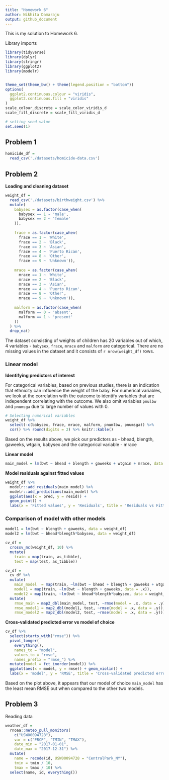 ```yaml
---
title: "Homework 6"
author: Nikhita Damaraju
output: github_document
---
```


This is my solution to Homework 6.

Library imports 

```r
library(tidyverse)
library(dplyr)
library(stringr)
library(ggplot2)
library(modelr)


theme_set(theme_bw() + theme(legend.position = "bottom"))
options(
  ggplot2.continuous.colour = "viridis",
  ggplot2.continuous.fill = "viridis"
)
scale_colour_discrete = scale_color_viridis_d
scale_fill_discrete = scale_fill_viridis_d

# setting seed value
set.seed(1)
```

## Problem 1

```r
homicide_df = 
  read_csv('./datasets/homicide-data.csv')
```



## Problem 2

**Loading and cleaning dataset**

```r
weight_df = 
  read_csv('./datasets/birthweight.csv') %>%
  mutate(
    babysex = as.factor(case_when(
      babysex == 1 ~ 'male',
      babysex == 2 ~ 'female'
    )),
    
    frace = as.factor(case_when(
      frace == 1 ~ 'White',
      frace == 2 ~ 'Black',
      frace == 3 ~ 'Asian',
      frace == 4 ~ 'Puerto Rican',
      frace == 8 ~ 'Other',
      frace == 9 ~ 'Unknown')),
    
    mrace = as.factor(case_when(
      mrace == 1 ~ 'White',
      mrace == 2 ~ 'Black',
      mrace == 3 ~ 'Asian',
      mrace == 4 ~ 'Puerto Rican',
      mrace == 8 ~ 'Other',
      mrace == 9 ~ 'Unknown')),
    
    malform = as.factor(case_when(
      malform == 0 ~ 'absent',
      malform == 1 ~ 'present'
    ))
  ) %>%
  drop_na()
```

The dataset consisting of weights of children has 20 variables out of which, 4 variables - `babysex`, `frace`, `mrace` and `malform` are categorical. There are no missing values in the dataset and it consists of `r nrow(weight_df)` rows.

### Linear model

**Identifying predictors of interest**

For categorical variables, based on previous studies, there is an indication that ethnicity can influence the weight of the baby. For numerical variables, we look at the correlation with the outcome to identify variables that are independent correlating with the outcome. We also omit variables `pnulbw` and `pnumsga` due to large number of values with 0.

```r
# Selecting numerical variables 
weight_df %>%
  select(-c(babysex, frace, mrace, malform, pnumlbw, pnumsga)) %>%
  cor() %>% round(digits = 2) %>% knitr::kable()
```

Based on the results above, we pick our predictors as - bhead, blength, gaweeks, wtgain, babysex and the categorical variable - mrace

**Linear model**

```r
main_model = lm(bwt ~ bhead + blength + gaweeks + wtgain + mrace, data = weight_df)
```

**Model residuals against fitted values**

```r
weight_df %>%
  modelr::add_residuals(main_model) %>% 
  modelr::add_predictions(main_model) %>%
  ggplot(aes(x = pred, y = resid)) +
  geom_point() +
  labs(x = 'Fitted values', y = 'Residuals', title = 'Residuals vs Fitted values')


```

### Comparison of model with other models 

```r
model1 = lm(bwt ~ blength + gaweeks, data = weight_df)
model2 = lm(bwt ~ bhead*blength*babysex, data = weight_df)

cv_df =
  crossv_mc(weight_df, 10) %>% 
  mutate(
    train = map(train, as_tibble),
    test = map(test, as_tibble))

cv_df = 
  cv_df %>%
  mutate(
    main_model  = map(train, ~lm(bwt ~ bhead + blength + gaweeks + wtgain + mrace, data = .x)),
    model1 = map(train, ~lm(bwt ~ blength + gaweeks, data = .x)),
    model2 = map(train, ~lm(bwt ~ bhead*blength*babysex, data = weight_df))) %>%
  mutate(
    rmse_main = map2_dbl(main_model, test, ~rmse(model = .x, data = .y)),
    rmse_model1 = map2_dbl(model1, test, ~rmse(model = .x, data = .y)),
    rmse_model2 = map2_dbl(model2, test, ~rmse(model = .x, data = .y)))
```

**Cross-validated predicted error vs model of choice**

```r
cv_df %>% 
  select(starts_with("rmse")) %>% 
  pivot_longer(
    everything(),
    names_to = "model", 
    values_to = "rmse",
    names_prefix = "rmse_") %>% 
  mutate(model = fct_inorder(model)) %>% 
  ggplot(aes(x = model, y = rmse)) + geom_violin() +
  labs(x = 'model', y = 'RMSE', title = 'Cross-validated predicted error')
```

Based on the plot above, it appears that our model of choice `main_model` has the least mean RMSE out when compared to the other two models.

## Problem 3

Reading data

```r
weather_df = 
  rnoaa::meteo_pull_monitors(
    c("USW00094728"),
    var = c("PRCP", "TMIN", "TMAX"), 
    date_min = "2017-01-01",
    date_max = "2017-12-31") %>%
  mutate(
    name = recode(id, USW00094728 = "CentralPark_NY"),
    tmin = tmin / 10,
    tmax = tmax / 10) %>%
  select(name, id, everything())
```

